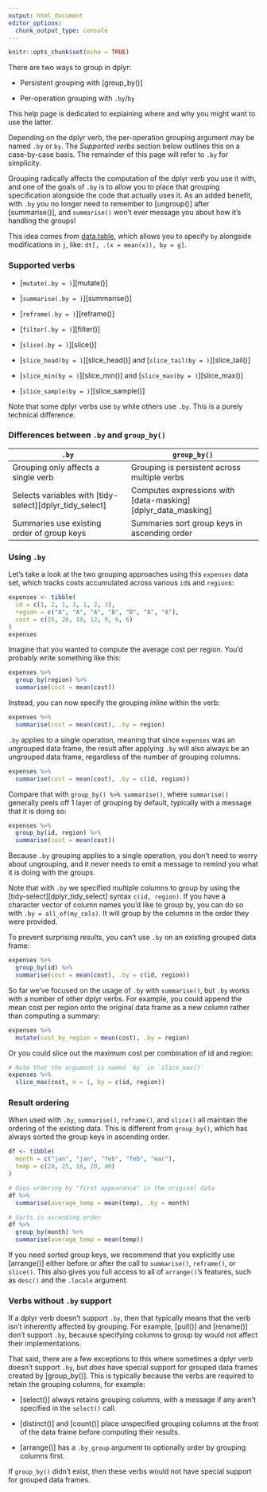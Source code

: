 ```yaml
---
output: html_document
editor_options: 
  chunk_output_type: console
---
```


```r
knitr::opts_chunk$set(echo = TRUE)
```

There are two ways to group in dplyr:

-   Persistent grouping with [group_by()]

-   Per-operation grouping with `.by`/`by`

This help page is dedicated to explaining where and why you might want to use the latter.

Depending on the dplyr verb, the per-operation grouping argument may be named `.by` or `by`.
The *Supported verbs* section below outlines this on a case-by-case basis.
The remainder of this page will refer to `.by` for simplicity.

Grouping radically affects the computation of the dplyr verb you use it with, and one of the goals of `.by` is to allow you to place that grouping specification alongside the code that actually uses it.
As an added benefit, with `.by` you no longer need to remember to [ungroup()] after [summarise()], and `summarise()` won't ever message you about how it's handling the groups!

This idea comes from [data.table](https://CRAN.R-project.org/package=data.table), which allows you to specify `by` alongside modifications in `j`, like: `dt[, .(x = mean(x)), by = g]`.

### Supported verbs

-   [`mutate(.by = )`][mutate()]

-   [`summarise(.by = )`][summarise()]

-   [`reframe(.by = )`][reframe()]

-   [`filter(.by = )`][filter()]

-   [`slice(.by = )`][slice()]

-   [`slice_head(by = )`][slice_head()] and [`slice_tail(by = )`][slice_tail()]

-   [`slice_min(by = )`][slice_min()] and [`slice_max(by = )`][slice_max()]

-   [`slice_sample(by = )`][slice_sample()]

Note that some dplyr verbs use `by` while others use `.by`.
This is a purely technical difference.

### Differences between `.by` and `group_by()`

| `.by`                                                   | `group_by()`                                                 |
|---------------------------------------------------------|--------------------------------------------------------------|
| Grouping only affects a single verb                     | Grouping is persistent across multiple verbs                 |
| Selects variables with [tidy-select][dplyr_tidy_select] | Computes expressions with [data-masking][dplyr_data_masking] |
| Summaries use existing order of group keys              | Summaries sort group keys in ascending order                 |

### Using `.by`

Let's take a look at the two grouping approaches using this `expenses` data set, which tracks costs accumulated across various `id`s and `region`s:

```r
expenses <- tibble(
  id = c(1, 2, 1, 3, 1, 2, 3),
  region = c("A", "A", "A", "B", "B", "A", "A"),
  cost = c(25, 20, 19, 12, 9, 6, 6)
)
expenses
```

Imagine that you wanted to compute the average cost per region.
You'd probably write something like this:

```r
expenses %>%
  group_by(region) %>%
  summarise(cost = mean(cost))
```

Instead, you can now specify the grouping *inline* within the verb:

```r
expenses %>%
  summarise(cost = mean(cost), .by = region)
```

`.by` applies to a single operation, meaning that since `expenses` was an ungrouped data frame, the result after applying `.by` will also always be an ungrouped data frame, regardless of the number of grouping columns.

```r
expenses %>%
  summarise(cost = mean(cost), .by = c(id, region))
```

Compare that with `group_by() %>% summarise()`, where `summarise()` generally peels off 1 layer of grouping by default, typically with a message that it is doing so:

```r
expenses %>%
  group_by(id, region) %>%
  summarise(cost = mean(cost))
```

Because `.by` grouping applies to a single operation, you don't need to worry about ungrouping, and it never needs to emit a message to remind you what it is doing with the groups.

Note that with `.by` we specified multiple columns to group by using the [tidy-select][dplyr_tidy_select] syntax `c(id, region)`.
If you have a character vector of column names you'd like to group by, you can do so with `.by = all_of(my_cols)`.
It will group by the columns in the order they were provided.

To prevent surprising results, you can't use `.by` on an existing grouped data frame:

```r
expenses %>% 
  group_by(id) %>%
  summarise(cost = mean(cost), .by = c(id, region))
```

So far we've focused on the usage of `.by` with `summarise()`, but `.by` works with a number of other dplyr verbs.
For example, you could append the mean cost per region onto the original data frame as a new column rather than computing a summary:

```r
expenses %>%
  mutate(cost_by_region = mean(cost), .by = region)
```

Or you could slice out the maximum cost per combination of id and region:

```r
# Note that the argument is named `by` in `slice_max()`
expenses %>%
  slice_max(cost, n = 1, by = c(id, region))
```

### Result ordering

When used with `.by`, `summarise()`, `reframe()`, and `slice()` all maintain the ordering of the existing data.
This is different from `group_by()`, which has always sorted the group keys in ascending order.

```r
df <- tibble(
  month = c("jan", "jan", "feb", "feb", "mar"),
  temp = c(20, 25, 18, 20, 40)
)

# Uses ordering by "first appearance" in the original data
df %>%
  summarise(average_temp = mean(temp), .by = month)

# Sorts in ascending order
df %>%
  group_by(month) %>%
  summarise(average_temp = mean(temp))
```

If you need sorted group keys, we recommend that you explicitly use [arrange()] either before or after the call to `summarise()`, `reframe()`, or `slice()`.
This also gives you full access to all of `arrange()`'s features, such as `desc()` and the `.locale` argument.

### Verbs without `.by` support

If a dplyr verb doesn't support `.by`, then that typically means that the verb isn't inherently affected by grouping.
For example, [pull()] and [rename()] don't support `.by`, because specifying columns to group by would not affect their implementations.

That said, there are a few exceptions to this where sometimes a dplyr verb doesn't support `.by`, but *does* have special support for grouped data frames created by [group_by()].
This is typically because the verbs are required to retain the grouping columns, for example:

-   [select()] always retains grouping columns, with a message if any aren't specified in the `select()` call.

-   [distinct()] and [count()] place unspecified grouping columns at the front of the data frame before computing their results.

-   [arrange()] has a `.by_group` argument to optionally order by grouping columns first.

If `group_by()` didn't exist, then these verbs would not have special support for grouped data frames.
